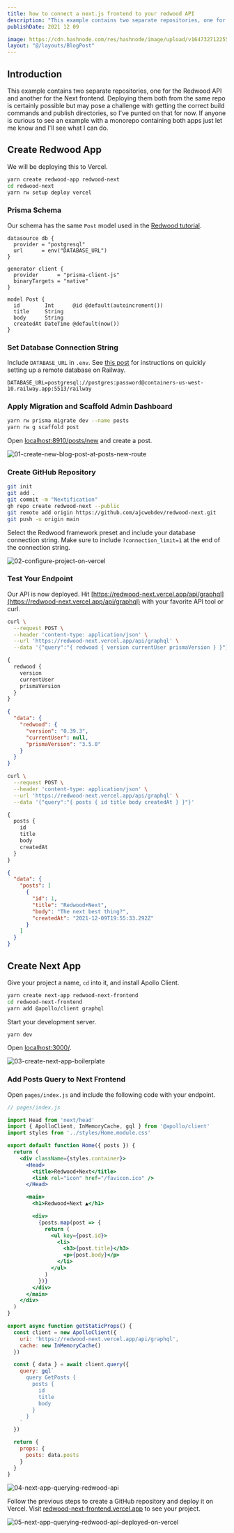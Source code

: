 ```yaml
---
title: how to connect a next.js frontend to your redwood API
description: "This example contains two separate repositories, one for the Redwood API and another for the Next.js frontend that queries the API with GraphQL."
publishDate: 2021 12 09

image: https://cdn.hashnode.com/res/hashnode/image/upload/v1647327122550/0a_k0AqB5.jpg
layout: "@/layouts/BlogPost"
---
```


## Introduction

This example contains two separate repositories, one for the Redwood API and another for the Next frontend. Deploying them both from the same repo is certainly possible but may pose a challenge with getting the correct build commands and publish directories, so I've punted on that for now. If anyone is curious to see an example with a monorepo containing both apps just let me know and I'll see what I can do.

## Create Redwood App

We will be deploying this to Vercel.

```bash
yarn create redwood-app redwood-next
cd redwood-next
yarn rw setup deploy vercel
```

### Prisma Schema

Our schema has the same `Post` model used in the [Redwood tutorial](https://learn.redwoodjs.com/docs/tutorial/getting-dynamic#creating-the-database-schema).

```prisma
datasource db {
  provider = "postgresql"
  url      = env("DATABASE_URL")
}

generator client {
  provider      = "prisma-client-js"
  binaryTargets = "native"
}

model Post {
  id        Int      @id @default(autoincrement())
  title     String
  body      String
  createdAt DateTime @default(now())
}
```

### Set Database Connection String

Include `DATABASE_URL` in `.env`. See [this post](https://community.redwoodjs.com/t/setup-database-with-railway-cli/2025) for instructions on quickly setting up a remote database on Railway.

```
DATABASE_URL=postgresql://postgres:password@containers-us-west-10.railway.app:5513/railway
```

### Apply Migration and Scaffold Admin Dashboard

```bash
yarn rw prisma migrate dev --name posts
yarn rw g scaffold post
```

Open [localhost:8910/posts/new](http://localhost:8910/posts/new) and create a post.

![01-create-new-blog-post-at-posts-new-route](https://dev-to-uploads.s3.amazonaws.com/uploads/articles/iicib99r55zd4i4slb1j.png)

### Create GitHub Repository

```bash
git init
git add .
git commit -m "Nextification"
gh repo create redwood-next --public
git remote add origin https://github.com/ajcwebdev/redwood-next.git
git push -u origin main
```

Select the Redwood framework preset and include your database connection string. Make sure to include `?connection_limit=1` at the end of the connection string.

![02-configure-project-on-vercel](https://dev-to-uploads.s3.amazonaws.com/uploads/articles/kfqvsuihbfsg0efth1uv.png)

### Test Your Endpoint

Our API is now deployed. Hit [https://redwood-next.vercel.app/api/graphql](https://redwood-next.vercel.app/api/graphql) with your favorite API tool or curl.

```bash
curl \
  --request POST \
  --header 'content-type: application/json' \
  --url 'https://redwood-next.vercel.app/api/graphql' \
  --data '{"query":"{ redwood { version currentUser prismaVersion } }"}'
```

```graphql
{
  redwood {
    version
    currentUser
    prismaVersion
  }
}
```

```json
{
  "data": {
    "redwood": {
      "version": "0.39.3",
      "currentUser": null,
      "prismaVersion": "3.5.0"
    }
  }
}
```

```bash
curl \
  --request POST \
  --header 'content-type: application/json' \
  --url 'https://redwood-next.vercel.app/api/graphql' \
  --data '{"query":"{ posts { id title body createdAt } }"}'
```

```graphql
{
  posts {
    id
    title
    body
    createdAt
  }
}
```

```json
{
  "data": {
    "posts": [
      {
        "id": 1,
        "title": "Redwood+Next",
        "body": "The next best thing?",
        "createdAt": "2021-12-09T19:55:33.292Z"
      }
    ]
  }
}
```

## Create Next App

Give your project a name, `cd` into it, and install Apollo Client.

```bash
yarn create next-app redwood-next-frontend
cd redwood-next-frontend
yarn add @apollo/client graphql
```

Start your development server.

```bash
yarn dev
```

Open [localhost:3000/](http://localhost:3000/).

![03-create-next-app-boilerplate](https://dev-to-uploads.s3.amazonaws.com/uploads/articles/77i5k3yjrb2yreivwdey.png)

### Add Posts Query to Next Frontend

Open `pages/index.js` and include the following code with your endpoint.

```jsx
// pages/index.js

import Head from 'next/head'
import { ApolloClient, InMemoryCache, gql } from '@apollo/client'
import styles from '../styles/Home.module.css'

export default function Home({ posts }) {
  return (
    <div className={styles.container}>
      <Head>
        <title>Redwood+Next</title>
        <link rel="icon" href="/favicon.ico" />
      </Head>

      <main>
        <h1>Redwood+Next ▲</h1>

        <div>
          {posts.map(post => {
            return (
              <ul key={post.id}>
                <li>
                  <h3>{post.title}</h3>
                  <p>{post.body}</p>
                </li>
              </ul>
            )
          })}
        </div>
      </main>
    </div>
  )
}

export async function getStaticProps() {
  const client = new ApolloClient({
    uri: 'https://redwood-next.vercel.app/api/graphql',
    cache: new InMemoryCache()
  })

  const { data } = await client.query({
    query: gql`
      query GetPosts {
        posts {
          id
          title
          body
        }
      }
    `
  })

  return {
    props: {
      posts: data.posts
    }
  }
}
```

![04-next-app-querying-redwood-api](https://dev-to-uploads.s3.amazonaws.com/uploads/articles/ngv5pi3qk3v28nxxck3c.png)

Follow the previous steps to create a GitHub repository and deploy it on Vercel. Visit [redwood-next-frontend.vercel.app](https://redwood-next-frontend.vercel.app) to see your project.

![05-next-app-querying-redwood-api-deployed-on-vercel](https://dev-to-uploads.s3.amazonaws.com/uploads/articles/e7o70dn5xzc2wlxky0fy.png)